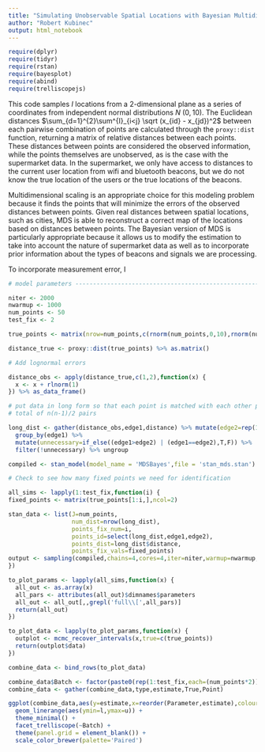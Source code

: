 ```yaml
---
title: "Simulating Unobservable Spatial Locations with Bayesian Multidimensional Scaling"
author: "Robert Kubinec"
output: html_notebook
---
```


```r

require(dplyr)
require(tidyr)
require(rstan)
require(bayesplot)
require(abind)
require(trelliscopejs)

```


This code samples $I$ locations from a 2-dimensional plane as a series of coordinates from independent normal distributions $N~(0,10)$. The Euclidean distances $\sum_{d=1}^{2}\sum^{I}_{i<j} \sqrt (x_{id} - x_{jd})^2$ between each pairwise combination of points are calculated through the ``proxy::dist`` function, returning a matrix of relative distances between each points. These distances between points are considered the observed information, while the points themselves are unobserved, as is the case with the supermarket data. In the supermarket, we only have access to distances to the current user location from wifi and bluetooth beacons, but we do not know the true location of the users or the true locations of the beacons. 

Multidimensional scaling is an appropriate choice for this modeling problem because it finds the points that will minimize the errors of the observed distances between points. Given real distances between spatial locations, such as cities, MDS is able to reconstruct a correct map of the locations based on distances between points. The Bayesian version of MDS is particularly appropriate because it allows us to modify the estimation to take into account the nature of supermarket data as well as to incorporate prior information about the types of beacons and signals we are processing.

To incorporate measurement error, I 

```r

# model parameters --------------------------------------------------------

niter <- 2000
nwarmup <- 1000
num_points <- 50
test_fix <- 2

true_points <- matrix(nrow=num_points,c(rnorm(num_points,0,10),rnorm(num_points,0,10)))

distance_true <- proxy::dist(true_points) %>% as.matrix() 

# Add lognormal errors

distance_obs <- apply(distance_true,c(1,2),function(x) {
  x <- x + rlnorm(1)
}) %>% as_data_frame()
```




```r
# put data in long form so that each point is matched with each other point exactly once
# total of n(n-1)/2 pairs

long_dist <- gather(distance_obs,edge1,distance) %>% mutate(edge2=rep(1:num_points,num_points)) %>% 
  group_by(edge1) %>% 
  mutate(unnecessary=if_else((edge1>edge2) | (edge1==edge2),T,F)) %>% 
  filter(!unnecessary) %>% ungroup

compiled <- stan_model(model_name = 'MDSBayes',file = 'stan_mds.stan')

# Check to see how many fixed points we need for identification

all_sims <- lapply(1:test_fix,function(i) { 
fixed_points <- matrix(true_points[1:i,],ncol=2)

stan_data <- list(J=num_points,
                  num_dist=nrow(long_dist),
                  points_fix_num=i,
                  points_id=select(long_dist,edge1,edge2),
                  points_dist=long_dist$distance,
                  points_fix_vals=fixed_points)
output <- sampling(compiled,chains=4,cores=4,iter=niter,warmup=nwarmup,data=stan_data)
})

```

  
```r
to_plot_params <- lapply(all_sims,function(x) {
  all_out <- as.array(x)
  all_pars <- attributes(all_out)$dimnames$parameters
  all_out <- all_out[,,grepl('full\\[',all_pars)]  
  return(all_out)
})

to_plot_data <- lapply(to_plot_params,function(x) {
  outplot <- mcmc_recover_intervals(x,true=c(true_points))
  return(outplot$data)
})

combine_data <- bind_rows(to_plot_data)

combine_data$Batch <- factor(paste0(rep(1:test_fix,each=(num_points*2)),'_Fixed'))
combine_data <- gather(combine_data,type,estimate,True,Point)

ggplot(combine_data,aes(y=estimate,x=reorder(Parameter,estimate),colour=type)) + geom_point(aes(shape=type),size=1.5) + 
  geom_linerange(aes(ymin=l,ymax=u)) +
  theme_minimal() +
  facet_trelliscope(~Batch) +
  theme(panel.grid = element_blank()) +
  scale_color_brewer(palette='Paired')
```